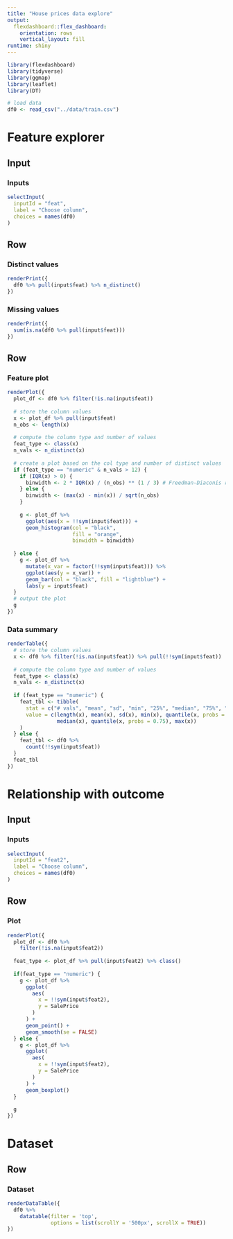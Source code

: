 ```yaml
---
title: "House prices data explore"
output: 
  flexdashboard::flex_dashboard:
    orientation: rows
    vertical_layout: fill
runtime: shiny
---
```


```r
library(flexdashboard)
library(tidyverse)
library(ggmap)
library(leaflet)
library(DT)
```

```r
# load data
df0 <- read_csv("../data/train.csv")
```

Feature explorer
=======================================================================

Input {.sidebar}
-----------------------------------------------------------------------

### Inputs

```r
selectInput(
  inputId = "feat",
  label = "Choose column",
  choices = names(df0)
)
```

Row {data-height=75}
-----------------------------------------------------------------------

### Distinct values

```r
renderPrint({
  df0 %>% pull(input$feat) %>% n_distinct()
})
```

### Missing values

```r
renderPrint({
  sum(is.na(df0 %>% pull(input$feat)))
})
```

Row {data-hieght=600}
-----------------------------------------------------------------------

### Feature plot

```r
renderPlot({
  plot_df <- df0 %>% filter(!is.na(input$feat))
  
  # store the column values
  x <- plot_df %>% pull(input$feat)
  n_obs <- length(x)
  
  # compute the column type and number of values
  feat_type <- class(x)
  n_vals <- n_distinct(x)
  
  # create a plot based on the col type and number of distinct values
  if (feat_type == "numeric" & n_vals > 12) {
    if (IQR(x) > 0) {
      binwidth <- 2 * IQR(x) / (n_obs) ** (1 / 3) # Freedman-Diaconis rule
    } else {
      binwidth <- (max(x) - min(x)) / sqrt(n_obs)
    }
    
    g <- plot_df %>%
      ggplot(aes(x = !!sym(input$feat))) +
      geom_histogram(col = "black",
                     fill = "orange",
                     binwidth = binwidth)
    
  } else {
    g <- plot_df %>%
      mutate(x_var = factor(!!sym(input$feat))) %>%
      ggplot(aes(y = x_var)) +
      geom_bar(col = "black", fill = "lightblue") +
      labs(y = input$feat)
  }
  # output the plot
  g
})
```

### Data summary

```r
renderTable({
  # store the column values
  x <- df0 %>% filter(!is.na(input$feat)) %>% pull(!!sym(input$feat))
  
  # compute the column type and number of values
  feat_type <- class(x)
  n_vals <- n_distinct(x)
  
  if (feat_type == "numeric") {
    feat_tbl <- tibble(
      stat = c("# vals", "mean", "sd", "min", "25%", "median", "75%", "max"),
      value = c(length(x), mean(x), sd(x), min(x), quantile(x, probs = 0.25),
                median(x), quantile(x, probs = 0.75), max(x))
    )
  } else {
    feat_tbl <- df0 %>%
      count(!!sym(input$feat))
  }
  feat_tbl
})
```

Relationship with outcome
=======================================================================

Input {.sidebar}
-----------------------------------------------------------------------

### Inputs

```r
selectInput(
  inputId = "feat2",
  label = "Choose column",
  choices = names(df0)
)
```

Row
-----------------------------------------------------------------------

### Plot

```r
renderPlot({
  plot_df <- df0 %>%
    filter(!is.na(input$feat2))
  
  feat_type <- plot_df %>% pull(input$feat2) %>% class()
  
  if(feat_type == "numeric") {
    g <- plot_df %>%
      ggplot(
        aes(
          x = !!sym(input$feat2),
          y = SalePrice
        )
      ) +
      geom_point() +
      geom_smooth(se = FALSE)
  } else {
    g <- plot_df %>%
      ggplot(
        aes(
          x = !!sym(input$feat2),
          y = SalePrice
        )
      ) +
      geom_boxplot()
  }
  
  g
})
```

Dataset
=======================================================================

Row
-----------------------------------------------------------------------

### Dataset

```r
renderDataTable({
  df0 %>%
    datatable(filter = 'top',
              options = list(scrollY = '500px', scrollX = TRUE))
})
```

